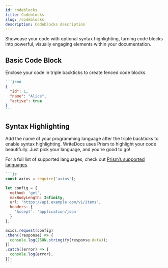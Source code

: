 ```yaml
---
id: codeblocks
title: Codeblocks
slug: /codeblocks
description: Codeblocks description
---
```


Showcase your code with optional syntax highlighting, turning code blocks into powerful, visually engaging elements within your documentation.

## Basic Code Block

Enclose your code in triple backticks to create fenced code blocks.

````md
```json
{
  "id": 1,
  "name": "Alice",
  "active": true
}
```
````

## Syntax Highlighting
Add the name of your programming language after the triple backticks to enable syntax highlighting. WriteDocs uses Prism to highlight your code beautifully. Just pick your language, and you're good to go! 

For a full list of supported languages, check out [Prism’s supported languages](https://prismjs.com/#supported-languages).

````md
```js 
const axios = require('axios');

let config = {
  method: 'get',
  maxBodyLength: Infinity,
  url: 'https://api.example.com/v1/items',
  headers: { 
    'Accept': 'application/json'
  }
};

axios.request(config)
.then((response) => {
  console.log(JSON.stringify(response.data));
})
.catch((error) => {
  console.log(error);
});
```
````